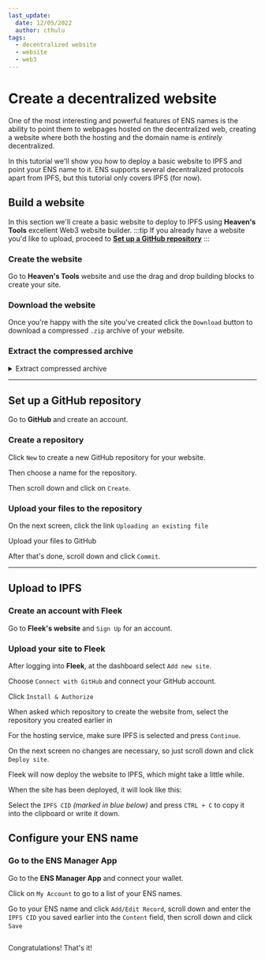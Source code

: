 ```yaml
---
last_update:
  date: 12/05/2022
  author: cthulu
tags:
  - decentralized website
  - website
  - web3
---
```


# Create a decentralized website
One of the most interesting and powerful features of ENS names is the ability to point them to webpages hosted on the decentralized web, creating a website where both the hosting and the domain name is *entirely* decentralized.

In this tutorial we'll show you how to deploy a basic website to IPFS and point your ENS name to it.
ENS supports several decentralized protocols apart from IPFS, but this tutorial only covers IPFS (for now).

## Build a website
In this section we'll create a basic website to deploy to IPFS using <Link to="https://heavens.tools"><b>Heaven's Tools</b></Link> excellent Web3 website builder.
:::tip
If you already have a website you'd like to upload, proceed to [**Set up a GitHub repository**](#set-up-a-github-repository)
:::

### Create the website
Go to <Link to="https://heavens.tools"><b>Heaven's Tools</b></Link> website and use the drag and drop building blocks to create your site.
<BrowserWindow url="heavens.tools">
  <Image img="/img/howto/decentralized_website_1.png" />
</BrowserWindow>

### Download the website
Once you're happy with the site you've created click the `Download` button to download a compressed `.zip` archive of your website. 
<BrowserWindow url="heavens.tools">
  <Image img="/img/howto/decentralized_website_2.png" />
</BrowserWindow>

### Extract the compressed archive
<details>
  <summary>Extract compressed archive</summary>
    <Tabs>
      <TabItem value="windows" label="Windows" default>
        <p>Navigate to the file folder and double-click the zip file</p>
        <Image img="/img/howto/decentralized-website-extract-win-1.png"/>
        <br/><p>Press `Extract all`</p>
        <Image img="/img/howto/decentralized-website-extract-win-2.png"/>
        <br/><p>Select a folder to extract the files to and click `Extract`</p>
        <Image img="/img/howto/decentralized-website-extract-win-3.png"/>
      </TabItem>
      <TabItem value="macos" label="Mac OS">
        <Image img="/img/howto/extract_file_macos_1.png"/>
        <Image img="/img/howto/extract_file_macos_2.png"/>
      </TabItem>
      <TabItem value="linux" label="Linux">
        <p>Navigate to the file folder and use <b>unzip</b> to unzip the archive.</p>

          [cthulu@carbon ~]$ unzip template.zip
          Archive:  template.zip
           extracting: editor.css
           extracting: narrow-jumbotron.css
           extracting: aos.css
           extracting: vvvebjs-editor-helpers.css
           extracting: aos.js
           extracting: ?format=json
           extracting: index.html
          [cthulu@carbon ~]$ 
    
  </TabItem>
</Tabs>
</details>

---

## Set up a GitHub repository
Go to <Link to="https://github.com"><b>GitHub</b></Link> and create an account.

### Create a repository
Click `New` to create a new GitHub repository for your website.
<BrowserWindow url="github.com">
  <Image img="/img/howto/decentralized_website_3.png" />
</BrowserWindow>

Then choose a name for the repository.
<BrowserWindow url="github.com">
  <Image img="/img/howto/decentralized_website_4.png" />
</BrowserWindow>

Then scroll down and click on `Create`.
<BrowserWindow url="github.com">
  <Image img="/img/howto/decentralized_website_4.png" />
</BrowserWindow>
<BrowserWindow url="github.com">
  <Image img="/img/howto/decentralized_website_5.png" />
</BrowserWindow>

### Upload your files to the repository
On the next screen, click the link `Uploading an existing file`
<BrowserWindow url="github.com">
  <Image img="/img/howto/decentralized_website_6.png" />
</BrowserWindow>

Upload your files to GitHub
<BrowserWindow url="github.com">
  <Image img="/img/howto/decentralized_website_7.png" />
</BrowserWindow>

After that's done, scroll down and click `Commit`.
<BrowserWindow url="github.com">
  <Image img="/img/howto/decentralized_website_8.png" />
</BrowserWindow>

---

## Upload to IPFS

### Create an account with Fleek
Go to <Link to="https://fleek.co"><b>Fleek's website</b></Link> and `Sign Up` for an account.

### Upload your site to Fleek
After logging into <Link to="https://fleek.co"><b>Fleek</b></Link>, at the dashboard select `Add new site`.
<BrowserWindow url="fleek.co">
  <Image img="/img/howto/create_website_fleek_1.png" />
</BrowserWindow>

Choose `Connect with GitHub` and connect your GitHub account. 
<BrowserWindow url="fleek.co">
  <Image img="/img/howto/create_website_fleek_2.png" />
</BrowserWindow>

Click `Install & Authorize`
<BrowserWindow url="fleek.co">
  <Image img="/img/howto/create_website_fleek_3.png" />
</BrowserWindow>

When asked which repository to create the website from, select the repository you created earlier in [](#step-1-create-a-repository)
<BrowserWindow url="fleek.co">
  <Image img="/img/howto/create_website_fleek_4.png" />
</BrowserWindow>

For the hosting service, make sure IPFS is selected and press `Continue`.
<BrowserWindow url="fleek.co">
  <Image img="/img/howto/create_website_fleek_5.png" />
</BrowserWindow>

On the next screen no changes are necessary, so just scroll down and click `Deploy site`.
<BrowserWindow url="fleek.co">
  <Image img="/img/howto/create_website_fleek_6.png" />
</BrowserWindow>

Fleek will now deploy the website to IPFS, which might take a little while.
<BrowserWindow url="fleek.co">
  <Image img="/img/howto/create_website_fleek_7.png" />
</BrowserWindow>

When the site has been deployed, it will look like this:
<BrowserWindow url="fleek.co">
  <Image img="/img/howto/create_website_fleek_8.png" />
</BrowserWindow>

Select the `IPFS CID` *(marked in blue below)* and press `CTRL + C` to copy it into the clipboard or write it down.
<BrowserWindow url="fleek.co">
  <Image img="/img/howto/create_website_fleek_9.png" />
</BrowserWindow>

## Configure your ENS name

### Go to the ENS Manager App
Go to the <Link to="https://app.ens.domains"><b>ENS Manager App</b></Link> and connect your wallet.
<BrowserWindow url="app.ens.domains">
  <Image img="/img/howto/create_website_ens_1.png"/>
</BrowserWindow>

Click on `My Account` to go to a list of your ENS names.
<BrowserWindow url="app.ens.domains">
  <Image img="/img/howto/create_website_ens_2.png"/>
</BrowserWindow>

Go to your ENS name and click `Add/Edit Record`, scroll down and enter the `IPFS CID` you saved earlier into the `Content` field, then scroll down and click `Save`
<BrowserWindow url="app.ens.domains">
  <Image img="/img/howto/create_website_ens_3.png"/>
</BrowserWindow>

<BrowserWindow url="app.ens.domains">
  <Image img="/img/howto/create_website_ens_4.png"/>
</BrowserWindow>

Congratulations! That's it!
